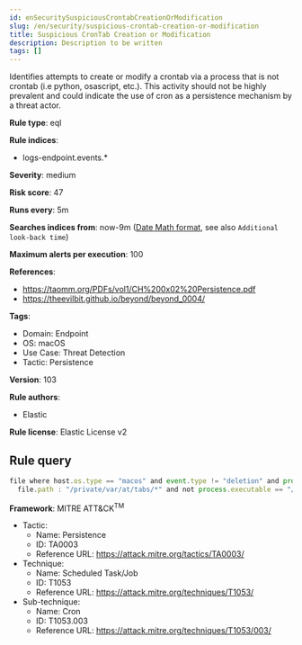 ```yaml
---
id: enSecuritySuspiciousCrontabCreationOrModification
slug: /en/security/suspicious-crontab-creation-or-modification
title: Suspicious CronTab Creation or Modification
description: Description to be written
tags: []
---
```


<div id="suspicious-crontab-creation-or-modification"></div>

Identifies attempts to create or modify a crontab via a process that is not crontab (i.e python, osascript, etc.). This activity should not be highly prevalent and could indicate the use of cron as a persistence mechanism by a threat actor.

**Rule type**: eql

**Rule indices**: 

* logs-endpoint.events.*

**Severity**: medium

**Risk score**: 47

**Runs every**: 5m

**Searches indices from**: now-9m ([Date Math format](((ref))/common-options.html#date-math), see also <DocLink id="enSecurityRulesUiCreate" section="set-the-rules-schedule">`Additional look-back time`</DocLink>)

**Maximum alerts per execution**: 100

**References**: 

* https://taomm.org/PDFs/vol1/CH%200x02%20Persistence.pdf
* https://theevilbit.github.io/beyond/beyond_0004/

**Tags**: 

* Domain: Endpoint
* OS: macOS
* Use Case: Threat Detection
* Tactic: Persistence

**Version**: 103

**Rule authors**: 

* Elastic

**Rule license**: Elastic License v2

## Rule query

```js
file where host.os.type == "macos" and event.type != "deletion" and process.name != null and
  file.path : "/private/var/at/tabs/*" and not process.executable == "/usr/bin/crontab"

```

**Framework**: MITRE ATT&CK<sup>TM</sup>

* Tactic:
    * Name: Persistence
    * ID: TA0003
    * Reference URL: https://attack.mitre.org/tactics/TA0003/
* Technique:
    * Name: Scheduled Task/Job
    * ID: T1053
    * Reference URL: https://attack.mitre.org/techniques/T1053/
* Sub-technique:
    * Name: Cron
    * ID: T1053.003
    * Reference URL: https://attack.mitre.org/techniques/T1053/003/


